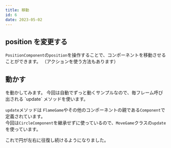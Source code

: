 ```yaml
---
title: 移動
id: 6
date: 2023-05-02
---
```



## position を変更する

`PositionComponent`の`position`を操作することで、コンポーネントを移動させることができます。
（アクションを使う方法もあります）

<DocLink document="https://docs.flame-engine.org/latest/flame/components.html#positioncomponent" />
<DocLink reference="https://pub.dev/documentation/flame/latest/components/PositionComponent-class.html" />

## 動かす

<ExampleLink slug="circle" />
を動かしてみます。 今回は自動でずっと動くサンプルなので、毎フレーム呼び出される `update`
メソッドを使います。

`update`メソッドは `FlameGame`やその他のコンポーネントの親である`Component`で定義されています。  
今回は`CircleComponent`を継承せずに使っているので、`MoveGame`クラスの`update`を使っています。

<ExampleCode file="move/game.dart" />

これで円が左右に往復し続けるようになりました。
